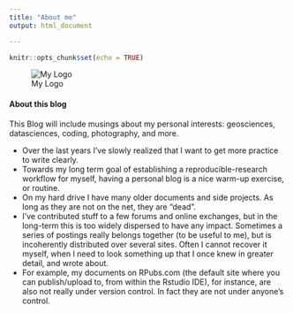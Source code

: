 ```yaml
---
title: "About me"
output: html_document

---
```


```r
knitr::opts_chunk$set(echo = TRUE)
```

![My Logo](/img/logo-knutbehrends-square-circle.72x72.png)

#### About this blog


This Blog will include musings about my personal interests:  geosciences, datasciences, coding, photography, and more.

- Over the last years I've slowly realized that I want to get more practice to write clearly.
- Towards my long term goal of establishing a reproducible-research workflow for myself, having a personal blog is a nice warm-up exercise, or routine.
- On my hard drive I have many older documents and side projects. As long as they are not on the net, they are "dead".
- I've contributed stuff to a few forums and online exchanges, but in the long-term this is too widely dispersed to have any impact. Sometimes a series of postings really belongs together (to be useful to me), but is incoherently distributed over several sites. Often I cannot recover it myself, when I need to look something up that I once knew in greater detail, and wrote about.
- For example, my documents on RPubs.com (the default site where you can publish/upload to, from within the Rstudio IDE), for instance, are also not really under version control. In fact they are not under anyone's control.  
 
 